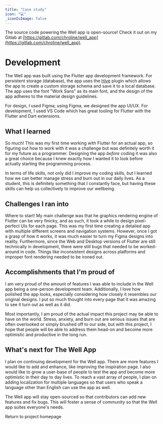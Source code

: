 ```yaml
---
title: "Case study"
icon: "💻"
_iconIsImage: false
---
```


<Callout icon="🚨" bgColor="blue">

The source code powering the Well app is open-source! Check it out on my Gitlab at [https://gitlab.com/chroline/well_app](https://gitlab.com/chroline/well_app).

</Callout>

<TableOfContents />

# Development

The Well app was built using the Flutter app development framework. For persistent storage (database), the app uses the [Hive](https://pub.dev/packages/hive) plugin which allows the app to create a custom storage schema and save it to a local database. The app uses the font "Work Sans" as its main font, and the design of the app adheres to the material design guidelines.

For design, I used Figma; using Figma, we designed the app UI/UX. For development, I used VS Code which has great tooling for Flutter with the Flutter and Dart extensions.

## What I learned

So much! This was my first time working with Flutter for an actual app, so figuring out how to work with it was a challenge but was definitely worth it for my future as a programmer. Designing the app *before* coding it was also a great choice because I knew exactly how I wanted it to look before actually starting the programming process.

In terms of life skills, not only did I improve my coding skills, but I learned how we can better manage stress and burn out in our daily lives. As a student, this is definitely something that I constantly face, but having these skills can help us collectively to improve our wellbeing.

## Challenges I ran into

Where to start! My main challenge was that he graphics rendering engine of Flutter can be very finicky, and as such, it took a while to design pixel-perfect UIs for each page. This was my first time creating a detailed app with multiple different screens and navigation systems. However, once I got a grasp of how it works, it was much easier to turn my Figma designs into reality. Furthermore, since the Web and Desktop versions of Flutter are still technically in development, there were still bugs that needed to be worked-around in code. Things like inconsistent designs across platforms and improper font rendering needed to be ironed out.

## Accomplishments that I'm proud of

I am very proud of the amount of features I was able to include in the Well app being a one-person development team. Additionally, I love how polished the app looks, especially considering how closely it resembles our original designs. I put so much thought into every page that it was amazing to see it turn out as well as it did.

Most importantly, I am proud of the actual impact this project may be able to have on the world. Stress, anxiety, and burn out are serious issues that are often overlooked or simply brushed off to our side, but with this project, I hope that people will be able to address them head-on and become more optimistic and productive in the long run.

## What's next for The Well App

I plan on continuing development for the Well app. There are more features I would like to add and enhance, like improving the inspiration page. I also would like to grow a user-base of people to test the app and become more optimistic in their day to day lives. To reach a vast array of people, I plan on adding localization for multiple languages so that users who speak a language other than English can use the app as well.

The Well app will stay open-sourced so that contributors can add new features and fix bugs. This will foster a sense of community so that the Well app suites everyone's needs.

<p />

<PageLink icon="🔙" to="/well-app">

Return to project homepage

</PageLink>